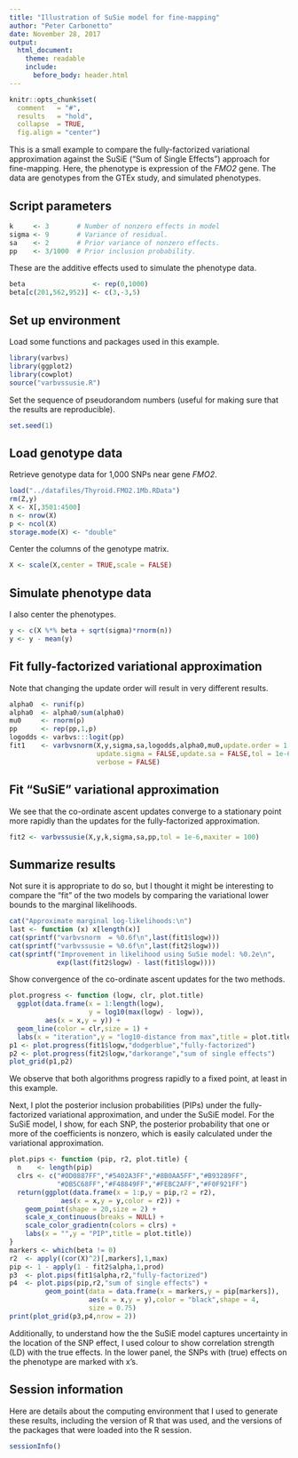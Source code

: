 ```yaml
---
title: "Illustration of SuSie model for fine-mapping"
author: "Peter Carbonetto"
date: November 28, 2017
output:
  html_document:
    theme: readable
    include:
      before_body: header.html
---
```


```r
knitr::opts_chunk$set(
  comment   = "#",
  results   = "hold",
  collapse  = TRUE,
  fig.align = "center")
```

This is a small example to compare the fully-factorized variational
approximation against the SuSiE ("Sum of Single Effects") approach for
fine-mapping. Here, the phenotype is expression of the *FMO2*
gene. The data are genotypes from the GTEx study, and simulated
phenotypes.

## Script parameters

```r
k     <- 3       # Number of nonzero effects in model
sigma <- 9       # Variance of residual.
sa    <- 2       # Prior variance of nonzero effects.
pp    <- 3/1000  # Prior inclusion probability.
```

These are the additive effects used to simulate the
phenotype data.

```r
beta                 <- rep(0,1000)
beta[c(201,562,952)] <- c(3,-3,5)
```

## Set up environment

Load some functions and packages used in this example.

```r
library(varbvs)
library(ggplot2)
library(cowplot)
source("varbvssusie.R")
```

Set the sequence of pseudorandom numbers (useful for making sure
that the results are reproducible).

```r
set.seed(1)
```

## Load genotype data

Retrieve genotype data for 1,000 SNPs near gene *FMO2*.

```r
load("../datafiles/Thyroid.FMO2.1Mb.RData")
rm(Z,y)
X <- X[,3501:4500]
n <- nrow(X)
p <- ncol(X)
storage.mode(X) <- "double"
```

Center the columns of the genotype matrix.

```r
X <- scale(X,center = TRUE,scale = FALSE)
```

## Simulate phenotype data

I also center the phenotypes.

```r
y <- c(X %*% beta + sqrt(sigma)*rnorm(n))
y <- y - mean(y)
```

## Fit fully-factorized variational approximation

Note that changing the update order will result in very different results.

```r
alpha0  <- runif(p)
alpha0  <- alpha0/sum(alpha0)
mu0     <- rnorm(p)
pp      <- rep(pp,1,p)
logodds <- varbvs:::logit(pp)
fit1    <- varbvsnorm(X,y,sigma,sa,logodds,alpha0,mu0,update.order = 1:p,
                      update.sigma = FALSE,update.sa = FALSE,tol = 1e-6,
					  verbose = FALSE)
```

## Fit "SuSiE" variational approximation

We see that the co-ordinate ascent updates converge to a stationary
point more rapidly than the updates for the fully-factorized
approximation.

```r
fit2 <- varbvssusie(X,y,k,sigma,sa,pp,tol = 1e-6,maxiter = 100)
```

## Summarize results

Not sure it is appropriate to do so, but I thought it might be
interesting to compare the "fit" of the two models by comparing
the variational lower bounds to the marginal likelihoods.

```r
cat("Approximate marginal log-likelihoods:\n")
last <- function (x) x[length(x)]
cat(sprintf("varbvsnorm  = %0.6f\n",last(fit1$logw)))
cat(sprintf("varbvssusie = %0.6f\n",last(fit2$logw)))
cat(sprintf("Improvement in likelihood using SuSie model: %0.2e\n",
            exp(last(fit2$logw) - last(fit1$logw))))
```

Show convergence of the co-ordinate ascent updates for the two
methods.

```r
plot.progress <- function (logw, clr, plot.title)
  ggplot(data.frame(x = 1:length(logw),
                    y = log10(max(logw) - logw)),
		 aes(x = x,y = y)) +
  geom_line(color = clr,size = 1) +
  labs(x = "iteration",y = "log10-distance from max",title = plot.title)
p1 <- plot.progress(fit1$logw,"dodgerblue","fully-factorized")
p2 <- plot.progress(fit2$logw,"darkorange","sum of single effects")
plot_grid(p1,p2)
```

We observe that both algorithms progress rapidly to a fixed point, at
least in this example.

Next, I plot the posterior inclusion probabilities (PIPs) under the
fully-factorized variational approximation, and under the SuSiE
model. For the SuSiE model, I show, for each SNP, the posterior
probability that one or more of the coefficients is nonzero, which is
easily calculated under the variational approximation.

```r
plot.pips <- function (pip, r2, plot.title) {
  n    <- length(pip)
  clrs <- c("#0D0887FF","#5402A3FF","#8B0AA5FF","#B93289FF",
            "#DB5C68FF","#F48849FF","#FEBC2AFF","#F0F921FF")
  return(ggplot(data.frame(x = 1:p,y = pip,r2 = r2),
             aes(x = x,y = y,color = r2)) +
    geom_point(shape = 20,size = 2) +
    scale_x_continuous(breaks = NULL) +
    scale_color_gradientn(colors = clrs) +
    labs(x = "",y = "PIP",title = plot.title))
}
markers <- which(beta != 0)
r2  <- apply((cor(X)^2)[,markers],1,max)
pip <- 1 - apply(1 - fit2$alpha,1,prod)
p3  <- plot.pips(fit1$alpha,r2,"fully-factorized")
p4  <- plot.pips(pip,r2,"sum of single effects") +
         geom_point(data = data.frame(x = markers,y = pip[markers]),
                    aes(x = x,y = y),color = "black",shape = 4,
					size = 0.75)
print(plot_grid(p3,p4,nrow = 2))
```

Additionally, to understand how the the SuSiE model captures
uncertainty in the location of the SNP effect, I used colour to show
correlation strength (LD) with the true effects. In the lower panel,
the SNPs with (true) effects on the phenotype are marked with x's.

## Session information

Here are details about the computing environment that I used to
generate these results, including the version of R that was used, and
the versions of the packages that were loaded into the R session.

```r
sessionInfo()
```
